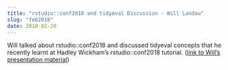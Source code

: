 ```yaml
---
title: "rstudio::conf2018 and tidyeval Discussion - Will Landau"
slug: "feb2018"
date: 2018-02-20
---
```


Will talked about rstudio::conf2018 and discussed tidyeval concepts that he recently learnt at Hadley Wickham's rstudio::conf2018 tutorial. ([link to Will's presentation material](https://github.com/IndyUseR/Meetings/tree/master/2018_02_February))
